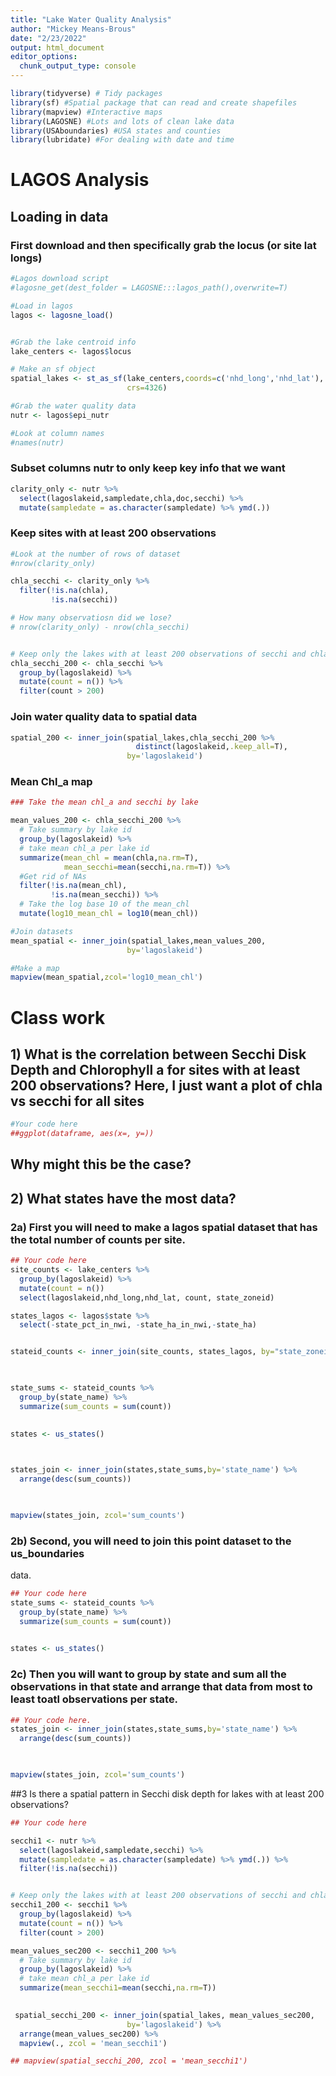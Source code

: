 ```yaml
---
title: "Lake Water Quality Analysis"
author: "Mickey Means-Brous"
date: "2/23/2022"
output: html_document
editor_options: 
  chunk_output_type: console
---
```




```r
library(tidyverse) # Tidy packages
library(sf) #Spatial package that can read and create shapefiles 
library(mapview) #Interactive maps
library(LAGOSNE) #Lots and lots of clean lake data
library(USAboundaries) #USA states and counties
library(lubridate) #For dealing with date and time
```


# LAGOS Analysis


## Loading in data


### First download and then specifically grab the locus (or site lat longs)
```r
#Lagos download script
#lagosne_get(dest_folder = LAGOSNE:::lagos_path(),overwrite=T)

#Load in lagos
lagos <- lagosne_load()


#Grab the lake centroid info
lake_centers <- lagos$locus

# Make an sf object 
spatial_lakes <- st_as_sf(lake_centers,coords=c('nhd_long','nhd_lat'),
                          crs=4326)

#Grab the water quality data
nutr <- lagos$epi_nutr

#Look at column names
#names(nutr)
```

### Subset columns nutr to only keep key info that we want


```r
clarity_only <- nutr %>%
  select(lagoslakeid,sampledate,chla,doc,secchi) %>%
  mutate(sampledate = as.character(sampledate) %>% ymd(.))

```


### Keep sites with at least 200 observations 

```r

#Look at the number of rows of dataset
#nrow(clarity_only)

chla_secchi <- clarity_only %>%
  filter(!is.na(chla),
         !is.na(secchi))

# How many observatiosn did we lose?
# nrow(clarity_only) - nrow(chla_secchi)


# Keep only the lakes with at least 200 observations of secchi and chla
chla_secchi_200 <- chla_secchi %>%
  group_by(lagoslakeid) %>%
  mutate(count = n()) %>%
  filter(count > 200)


```


### Join water quality data to spatial data

```r
spatial_200 <- inner_join(spatial_lakes,chla_secchi_200 %>%
                            distinct(lagoslakeid,.keep_all=T),
                          by='lagoslakeid')


```

### Mean Chl_a map

```r
### Take the mean chl_a and secchi by lake

mean_values_200 <- chla_secchi_200 %>%
  # Take summary by lake id
  group_by(lagoslakeid) %>%
  # take mean chl_a per lake id
  summarize(mean_chl = mean(chla,na.rm=T),
            mean_secchi=mean(secchi,na.rm=T)) %>%
  #Get rid of NAs
  filter(!is.na(mean_chl),
         !is.na(mean_secchi)) %>%
  # Take the log base 10 of the mean_chl
  mutate(log10_mean_chl = log10(mean_chl))

#Join datasets
mean_spatial <- inner_join(spatial_lakes,mean_values_200,
                          by='lagoslakeid') 

#Make a map
mapview(mean_spatial,zcol='log10_mean_chl')
```


# Class work

## 1) What is the correlation between Secchi Disk Depth and Chlorophyll a for sites with at least 200 observations? Here, I just want a plot of chla vs secchi for all sites 

```r
#Your code here
##ggplot(dataframe, aes(x=, y=))

```


## Why might this be the case? 


## 2) What states have the most data? 

### 2a) First you will need to make a lagos spatial dataset that has the total number of counts per site.

```r

## Your code here
site_counts <- lake_centers %>%
  group_by(lagoslakeid) %>%
  mutate(count = n())
  select(lagoslakeid,nhd_long,nhd_lat, count, state_zoneid)

states_lagos <- lagos$state %>%
  select(-state_pct_in_nwi, -state_ha_in_nwi,-state_ha)


stateid_counts <- inner_join(site_counts, states_lagos, by="state_zoneid")

 

state_sums <- stateid_counts %>%
  group_by(state_name) %>%
  summarize(sum_counts = sum(count))
 

states <- us_states()

 

states_join <- inner_join(states,state_sums,by='state_name') %>% 
  arrange(desc(sum_counts))

 

mapview(states_join, zcol='sum_counts') 
```


### 2b) Second, you will need to join this point dataset to the us_boundaries 
data. 

```r
## Your code here
state_sums <- stateid_counts %>%
  group_by(state_name) %>%
  summarize(sum_counts = sum(count))
 

states <- us_states()

```


### 2c) Then you will want to group by state and sum all the observations in that state and arrange that data from most to least toatl observations per state. 

```r
## Your code here. 
states_join <- inner_join(states,state_sums,by='state_name') %>% 
  arrange(desc(sum_counts))

 

mapview(states_join, zcol='sum_counts') 
```

##3 Is there a spatial pattern in Secchi disk depth for lakes with at least 200 observations?

```r
## Your code here

secchi1 <- nutr %>%
  select(lagoslakeid,sampledate,secchi) %>%
  mutate(sampledate = as.character(sampledate) %>% ymd(.)) %>%
  filter(!is.na(secchi))


# Keep only the lakes with at least 200 observations of secchi and chla
secchi1_200 <- secchi1 %>%
  group_by(lagoslakeid) %>%
  mutate(count = n()) %>%
  filter(count > 200)

mean_values_sec200 <- secchi1_200 %>%
  # Take summary by lake id
  group_by(lagoslakeid) %>%
  # take mean chl_a per lake id
  summarize(mean_secchi1=mean(secchi,na.rm=T))
  

 spatial_secchi_200 <- inner_join(spatial_lakes, mean_values_sec200,
                          by='lagoslakeid') %>%
  arrange(mean_values_sec200) %>%
  mapview(., zcol = 'mean_secchi1')

## mapview(spatial_secchi_200, zcol = 'mean_secchi1')
```


